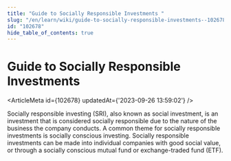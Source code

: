 ```yaml
---
title: "Guide to Socially Responsible Investments "
slug: "/en/learn/wiki/guide-to-socially-responsible-investments--102678"
id: "102678"
hide_table_of_contents: true
---
```



# Guide to Socially Responsible Investments 

<ArticleMeta id={102678} updatedAt={'2023-09-26 13:59:02'} />
<div className='border-solid border-b border-t-0 my-4 border-[var(--ifm-color-gray-300)]' />

Socially responsible investing (SRI), also known as social investment, is an investment that is considered socially responsible due to the nature of the business the company conducts. A common theme for socially responsible investments is socially conscious investing. Socially responsible investments can be made into individual companies with good social value, or through a socially conscious mutual fund or exchange-traded fund (ETF).
